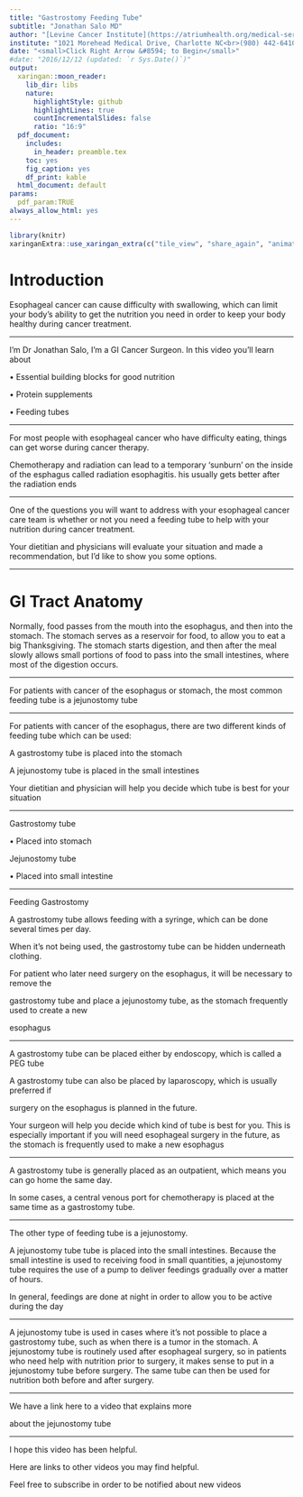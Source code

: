 ```yaml
---
title: "Gastrostomy Feeding Tube"
subtitle: "Jonathan Salo MD"
author: "[Levine Cancer Institute](https://atriumhealth.org/medical-services/specialty-care/cancer-care/esophageal-cancer/meet-the-team#)"
institute: "1021 Morehead Medical Drive, Charlotte NC<br>(980) 442-6410"
date: "<small>Click Right Arrow &#8594; to Begin</small>"
#date: "2016/12/12 (updated: `r Sys.Date()`)"
output:
  xaringan::moon_reader:
    lib_dir: libs
    nature:
      highlightStyle: github
      highlightLines: true
      countIncrementalSlides: false
      ratio: "16:9"
  pdf_document:
    includes:
      in_header: preamble.tex
    toc: yes
    fig_caption: yes
    df_print: kable
  html_document: default
params: 
  pdf_param:TRUE
always_allow_html: yes     
---
```

<style type="text/css">
.remark-slide-content {
    font-size: 40px;
    padding: 1em 4em 1em 4em;
}

.title-slide h1:nth-of-type(1) {
}
.title-slide h2:nth-of-type(1) {
}
.title-slide a:nth-of-type(1) {
    color: #99ccff ;
    text-decoration: underline;
}

</style>
<!--- --->
<!--- --->
```r
library(knitr)
xaringanExtra::use_xaringan_extra(c("tile_view", "share_again", "animate_css", "tachyons","fit_screen","broadcast","scribble"))
```
<!--- P10000266--->
<!--- Premiere: Intro_02--->
# Introduction

Esophageal cancer can cause difficulty with swallowing, which can limit your body’s ability to 
get the nutrition you need in order to keep your body healthy during cancer treatment.

---

I’m Dr Jonathan Salo, I’m a GI Cancer Surgeon.
In this video you’ll learn about

• Essential building blocks for good nutrition

• Protein supplements

• Feeding tubes

---

For most people with esophageal cancer who have difficulty eating, things can get worse during cancer therapy.

Chemotherapy and radiation can lead to a temporary ‘sunburn’ on the inside of the esphagus called radiation esophagitis. his usually gets better after the radiation ends

---

One of the questions you will want to address with your esophageal cancer care team is whether or not you need a feeding tube to help with your nutrition during cancer treatment.

Your dietitian and physicians will evaluate your situation and made a recommendation, but I’d like to show you some options.

---

# GI Tract Anatomy


Normally, food passes from the mouth into the esophagus, and then into the stomach. The stomach serves as a reservoir for food, to allow you to eat a big Thanksgiving. The stomach starts digestion, and then after the meal slowly allows small portions of food to pass into the small intestines, where most of the digestion occurs.

---

For patients with cancer of the esophagus or stomach, the most common feeding tube is a jejunostomy tube

---

For patients with cancer of the esophagus, there are two different kinds of feeding tube which can be used:

A gastrostomy tube is placed into the stomach

A jejunostomy tube is placed in the small intestines

Your dietitian and physician will help you decide which tube is best for your situation

---


Gastrostomy tube

• Placed into stomach

Jejunostomy tube

• Placed into small intestine

---

Feeding Gastrostomy

A gastrostomy tube allows feeding with a syringe, which can be done several times per day.

When it’s not being used, the gastrostomy tube can be hidden underneath clothing.

For patient who later need surgery on the esophagus, it will be necessary to remove the

gastrostomy tube and place a jejunostomy tube, as the stomach frequently used to create a new

esophagus

---

A gastrostomy tube can be placed either by endoscopy, which is called a PEG tube

A gastrostomy tube can also be placed by laparoscopy, which is usually preferred if

surgery on the esophagus is planned in the future.

Your surgeon will help you decide which kind of tube is best for you. This is especially important 
if you will need esophageal surgery in the future, as the stomach is frequently used to make a new esophagus

---

A gastrostomy tube is generally placed as an  outpatient, which means you can go home the 
same day.

In some cases, a central venous port for chemotherapy is placed at the same time as a gastrostomy tube.

---

The other type of feeding tube is a jejunostomy.


A jejunostomy tube tube is placed into the small  intestines. Because the small intestine is used to receiving food in small quantities, a jejunostomy tube requires the use of a pump to deliver feedings gradually over a matter of hours.

In general, feedings are done at night in order to allow you to be active during the day

---

A jejunostomy tube is used in cases where it’s not possible to place a gastrostomy tube, such as when there is a tumor in the stomach. A jejunostomy tube is routinely used after esophageal surgery, so in patients who need help with nutrition prior to surgery, it makes sense to put in a jejunostomy tube before surgery. The same tube can then be used for nutrition both before and after surgery.

---


We have a link here to a video that explains more

about the jejunostomy tube

---

I hope this video has been helpful.

Here are links to other videos you may find helpful.

Feel free to subscribe in order to be notified about new videos


